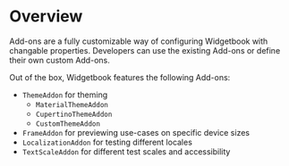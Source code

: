 # Overview

Add-ons are a fully customizable way of configuring Widgetbook with changable properties.
Developers can use the existing Add-ons or define their own custom Add-ons.

Out of the box, Widgetbook features the following Add-ons:
- `ThemeAddon` for theming
    - `MaterialThemeAddon`
    - `CupertinoThemeAddon`
    - `CustomThemeAddon`
- `FrameAddon` for previewing use-cases on specific device sizes
- `LocalizationAddon` for testing different locales
- `TextScaleAddon` for different test scales and accessibility
